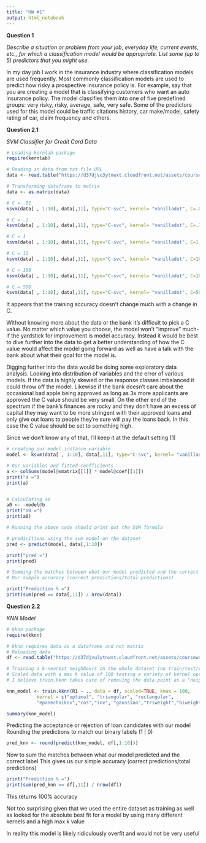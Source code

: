 ```yaml
---
title: "HW #1"
output: html_notebook
---
```

**Question 1**

*Describe a situation or problem from your job, everyday life, current events, etc., for which a classification model would be appropriate. List some (up to 5) predictors that you might use.*

In my day job I work in the insurance industry where classification models are used frequently. Most commonly classification models are used to predict how risky a prospective insurance policy is. For example, say that you are creating a model that is classifying customers who want an auto insurance policy. The model classifies them into one of five predefined groups: very risky, risky, average, safe, very safe. Some of the predictors used for this model could be traffic citations history, car make/model, safety rating of car, claim frequency and others.

**Question 2.1**

*SVM Classifier for Credit Card Data*

```r
# Loading kernlab package
require(kernlab)

# Reading in data from txt file URL
data <- read.table("https://d37djvu3ytnwxt.cloudfront.net/assets/courseware/v1/39b78ff5c5c28981f009b54831d81649/asset-v1:GTx+ISYE6501x+2T2017+type@asset+block/credit_card_data-headers.txt", header = TRUE)

# Transforming dataframe to matrix
data <- as.matrix(data)
```

```r
# C = .01
ksvm(data[ , 1:10], data[,11], type="C-svc", kernel= "vanilladot", C=.01, scaled=TRUE)

# C = .1
ksvm(data[ , 1:10], data[,11], type="C-svc", kernel= "vanilladot", C=.1, scaled=TRUE)

# C = 1
ksvm(data[ , 1:10], data[,11], type="C-svc", kernel= "vanilladot", C=1, scaled=TRUE)

# C = 10 
ksvm(data[ , 1:10], data[,11], type="C-svc", kernel= "vanilladot", C=10, scaled=TRUE)

# C = 100
ksvm(data[ , 1:10], data[,11], type="C-svc", kernel= "vanilladot", C=100, scaled=TRUE)

# C = 500
ksvm(data[ , 1:10], data[,11], type="C-svc", kernel= "vanilladot", C=500, scaled=TRUE)
```
It appears that the training accuracy doesn't change much with a change in C. 

Without knowing more about the data or the bank it's difficult to pick a C value. No matter which value you choose, the model won't "improve" much- if the yardstick for improvement is model accuracy. Instead it would be best to dive further into the data to get a better understanding of how the C value would affect the model going forward as well as have a talk with the bank about what their goal for the model is.

Digging further into the data would be doing some exploratory data analysis. Looking into distribution of variables and the error of various models. If the data is highly skewed or the response classes imbalanced it could throw off the model. Likewise if the bank doesn't care about the occasional bad apple being approved as long as 3x more applicants are approved the C value should be very small. On the other end of the spectrum if the bank's finances are rocky and they don't have an excess of capital they may want to be more stringent with their approved loans and only give out loans to people they're sure will pay the loans back. In this case the C value should be set to something high.

Since we don't know any of that, I'll keep it at the default setting (1)

```r
# creating our model instance variable
model <- ksvm(data[ , 1:10], data[,11], type="C-svc", kernel= "vanilladot", C=1, scaled=TRUE)

# Our variables and fitted coefficients 
a <- colSums(model@xmatrix[[1]] * model@coef[[1]])
print("a =")
print(a)


# Calculating a0
a0 <- -model@b
print("a0 =")
print(a0)

# Running the above code should print out the SVM formula
```
```r
# predicitions using the svm model on the dataset
pred <- predict(model, data[,1:10])

print("pred =")
print(pred)
```
```r
# Summing the matches between what our model predicted and the correct label
# Our simple accuracy (correct predictions/total predictions)

print("Prediction % =")
print(sum(pred == data[,11]) / nrow(data))
```
**Question 2.2**

*KNN Model*

```r
# kknn package
require(kknn)

# kknn requires data as a dataframe and not matrix
# Reloading data
df <- read.table("https://d37djvu3ytnwxt.cloudfront.net/assets/courseware/v1/39b78ff5c5c28981f009b54831d81649/asset-v1:GTx+ISYE6501x+2T2017+type@asset+block/credit_card_data-headers.txt", header = TRUE)
```
```r
# Training a k-nearest neighbours on the whole dataset (no train/test/validation split)
# Scaled data with a max k value of 100 testing a variety of kernel options
# I believe train.kknn takes care of removing the data point as a "neighbour" itself

knn_model <- train.kknn(R1 ~ ., data = df, scaled=TRUE, kmax = 100,
           kernel = c("optimal", "triangular", "rectangular",
           "epanechnikov","cos","inv", "gaussian","triweight","biweight"))

summary(knn_model)
```
Predicting the acceptance or rejection of loan candidates with our model
Rounding the predictions to match our binary labels (1 | 0)
```r
pred_knn <- round(predict(knn_model, df[,1:10]))
```

Now to sum the matches between what our model predicted and the correct label
This gives us our simple accuracy (correct predictions/total predictions)
```r
print("Prediction % =")
print(sum(pred_knn == df[,11]) / nrow(df))
```

This returns 100% accuracy 

Not too surprising given that we used the entire dataset as training as well as looked for the absolute best fit for a model by using many different kernels and a high max k value


In reality this model is likely ridiculously overfit and would not be very useful
